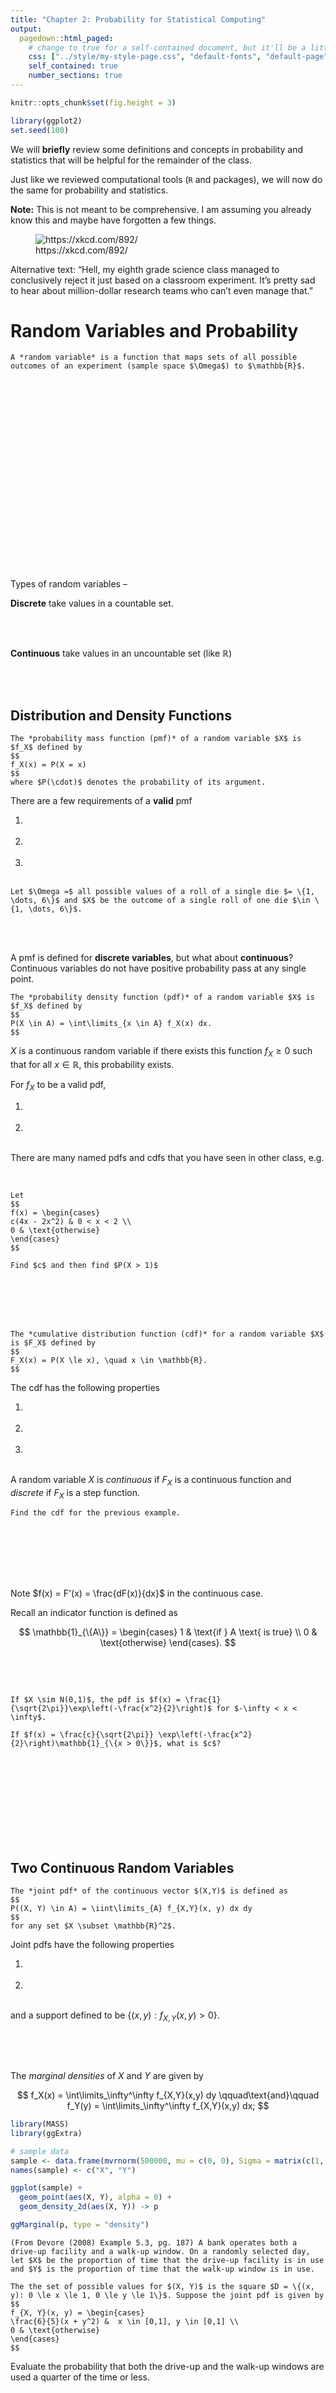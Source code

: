```yaml
---
title: "Chapter 2: Probability for Statistical Computing"
output:
  pagedown::html_paged:
    # change to true for a self-contained document, but it'll be a litte slower for Pandoc to render
    css: ["../style/my-style-page.css", "default-fonts", "default-page", "default"]
    self_contained: true
    number_sections: true
---
```


```r
knitr::opts_chunk$set(fig.height = 3)
```

```r
library(ggplot2)
set.seed(100)
```

We will **briefly** review some definitions and concepts in probability and statistics that will be helpful for the remainder of the class.

Just like we reviewed computational tools (`R` and packages), we will now do the same for probability and statistics.

**Note:** This is not meant to be comprehensive. I am assuming you already know this and maybe have forgotten a few things.


![https://xkcd.com/892/](https://imgs.xkcd.com/comics/null_hypothesis.png)

Alternative text: "Hell, my eighth grade science class managed to conclusively reject it just based on a classroom experiment. It's pretty sad to hear about million-dollar research teams who can't even manage that."

# Random Variables and Probability {data-short-title="RVs and Probability"}

```definition
A *random variable* is a function that maps sets of all possible outcomes of an experiment (sample space $\Omega$) to $\mathbb{R}$.
```

<br/>

```example

```


<br/>
<br/>
<br/>
<br/>


```example

```

<br/>
<br/>
<br/>
<br/>

```example

```

<br/>
<br/>
<br/>
<br/>

Types of random variables -- 

**Discrete** take values in a countable set.

<br/>
<br/>


**Continuous** take values in an uncountable set (like $\mathbb{R}$)

<br/>
<br/>


## Distribution and Density Functions {data-short-title="CDFs and PDFs"}

```definition
The *probability mass function (pmf)* of a random variable $X$ is $f_X$ defined by
$$
f_X(x) = P(X = x)  
$$
where $P(\cdot)$ denotes the probability of its argument.
```

There are a few requirements of a **valid** pmf

1. <br/><br/>
2. <br/><br/>
3. <br/><br/>

```example
Let $\Omega =$ all possible values of a roll of a single die $= \{1, \dots, 6\}$ and $X$ be the outcome of a single roll of one die $\in \{1, \dots, 6\}$.
```

<br />
<br />

A pmf is defined for **discrete variables**, but what about **continuous**? Continuous variables do not have positive probability pass at any single point. 

```definition
The *probability density function (pdf)* of a random variable $X$ is $f_X$ defined by
$$
P(X \in A) = \int\limits_{x \in A} f_X(x) dx.
$$
```

$X$ is a continuous random variable if there exists this function $f_X \ge 0$ such that for all $x \in \mathbb{R}$, this probability exists.

For $f_X$ to be a valid pdf,

1. <br/><br/>
2. <br/><br/>

There are many named pdfs and cdfs that you have seen in other class, e.g.

<br/>

```example
Let 
$$
f(x) = \begin{cases}
c(4x - 2x^2) & 0 < x < 2 \\
0 & \text{otherwise}  
\end{cases}
$$
  
Find $c$ and then find $P(X > 1)$
```

<br/>
<br/>
<br/>
<br/>


```definition
The *cumulative distribution function (cdf)* for a random variable $X$ is $F_X$ defined by
$$
F_X(x) = P(X \le x), \quad x \in \mathbb{R}.
$$
```

The cdf has the following properties

1. <br/><br/>
2. <br/><br/>
3. <br/><br/>

A random variable $X$ is *continuous* if $F_X$ is a continuous function and *discrete* if $F_X$ is a step function.

```example
Find the cdf for the previous example.
```

<br/>
<br/>
<br/>
<br/>
<br/>

Note $f(x) = F'(x) = \frac{dF(x)}{dx}$ in the continuous case.

Recall an indicator function is defined as

$$
\mathbb{1}_{\{A\}} = \begin{cases} 1 & \text{if } A \text{ is true} \\ 0 & \text{otherwise} \end{cases}.
$$
```example

```

<br/>
<br/>

```example
If $X \sim N(0,1)$, the pdf is $f(x) = \frac{1}{\sqrt{2\pi}}\exp\left(-\frac{x^2}{2}\right)$ for $-\infty < x < \infty$.

If $f(x) = \frac{c}{\sqrt{2\pi}} \exp\left(-\frac{x^2}{2}\right)\mathbb{1}_{\{x > 0\}}$, what is $c$?
```

<br/>
<br/>
<br/>
<br/>
<br/>
<br/>
<br/>
<br/>

## Two Continuous Random Variables {data-short-title="Two continuous RVs"}

```definition
The *joint pdf* of the continuous vector $(X,Y)$ is defined as
$$
P((X, Y) \in A) = \iint\limits_{A} f_{X,Y}(x, y) dx dy
$$
for any set $X \subset \mathbb{R}^2$.
```

Joint pdfs have the following properties

1. <br/><br/>
2. <br/><br/>

and a support defined to be $\{(x, y):f_{X,Y}(x,y) > 0\}$.

```example

```

<br/>
<br/>

The *marginal densities* of $X$ and $Y$ are given by

$$
f_X(x) = \int\limits_\infty^\infty f_{X,Y}(x,y) dy \qquad\text{and}\qquad f_Y(y) = \int\limits_\infty^\infty f_{X,Y}(x,y) dx;
$$

```r
library(MASS)
library(ggExtra)

# sample data
sample <- data.frame(mvrnorm(500000, mu = c(0, 0), Sigma = matrix(c(1, 2, 2, 10), nrow = 2)))
names(sample) <- c("X", "Y")

ggplot(sample) +
  geom_point(aes(X, Y), alpha = 0) +
  geom_density_2d(aes(X, Y)) -> p

ggMarginal(p, type = "density")

```

```example
(From Devore (2008) Example 5.3, pg. 187) A bank operates both a drive-up facility and a walk-up window. On a randomly selected day, let $X$ be the proportion of time that the drive-up facility is in use and $Y$ is the proportion of time that the walk-up window is in use. 

The the set of possible values for $(X, Y)$ is the square $D = \{(x, y): 0 \le x \le 1, 0 \le y \le 1\}$. Suppose the joint pdf is given by
$$
f_{X, Y}(x, y) = \begin{cases}
\frac{6}{5}(x + y^2) &  x \in [0,1], y \in [0,1] \\
0 & \text{otherwise}
\end{cases}
$$
```

Evaluate the probability that both the drive-up and the walk-up windows are used a quarter of the time or less.

<br/>
<br/>
<br/>
<br/>
<br/>
<br/>
<br/>

Find the marginal densities for $X$ and $Y$.

<br/>
<br/>
<br/>
<br/>
<br/>
<br/>
<br/>
<br/>

Compute the probability that the drive-up facility is used a quarter of the time or less.

<br/>
<br/>
<br/>
<br/>
<br/>

# Expected Value and Variance

```definition
The *expected value* (average or mean) of a random variable $X$ with pdf or pmf $f_X$ is defined as
$$
E[X] =
\begin{cases}
\sum\limits_{x \in \mathcal{X}} x f_X(x_i) & X \text{ is discrete} \\
\int\limits_{x \in \mathcal{X}} x f_X(x) dx & X \text{ is continuous.} \\
\end{cases}
$$
Where $\mathcal{X} = \{x: f_X(x) > 0\}$ is the support of $X$.
```

This is a weighted average of all possible values $\mathcal{X}$ by the probability distribution.

```example
Let $X \sim \text{Bernoulli}(p)$. Find $E[X]$.
```

<br/>
<br/>
<br/>
<br/>
<br/>

```example
Let $X \sim \text{Exp}(\lambda)$. Find $E[X]$.
```

<br/>
<br/>
<br/>
<br/>
<br/>

```definition
Let $g(X)$ be a function of a continuous random variable $X$ with pdf $f_X$. Then,
$$
E[g(X)] = \int_{x \in \mathcal{X}} g(x) f_X(x) dx.
$$
```

```definition
The *variance* (a measure of spread) is defined as 
\begin{align*}
Var[X] &= E\left[(X - E[X])^2\right] \\
&= E[X^2] - \left(E[X]\right)^2
\end{align*} 
```

<br/>
<br/>

```example
Let $X$ be the number of cylinders in a car engine. The following is the pmf function for the size of car engines.
```

```r
car_engines <- data.frame(x = c(4, 6, 8), f = c(.5, .3, .2))
knitr::kable(t(car_engines))
```

Find

$E[X]$

<br/>
<br/>

$Var[X]$

<br/>
<br/>
<br/>

*Covariance* measures how two random variables vary together (their linear relationship).

<br/>
<br/>
<br/>
<br/>
<br/>


```definition
The *covariance* of $X$ and $Y$ is defined by
\begin{align*}
Cov[X,Y] &= E\left[(X - E[X])(Y - E[Y])\right] \\
&= E[XY] - E[X]E[Y]
\end{align*} 
and the *correlation* of $X$ and $Y$ is defined as
$$
\rho(X, Y) = \frac{Cov[X, Y]}{\sqrt{Var[X]Var[Y]}}.  
$$  
```

Two variables $X$ and $Y$ are *uncorrelated* if $\rho(X,Y) = 0$.

# Independence and Conditional Probability

In classical probability, the *conditional probability* of an event $A$ given that event $B$ has occured is
$$
P(A|B) = \frac{P(A\cap B)}{P(B)}.
$$
```definition
Two events $A$ and $B$ are *independent* if $P(A|B) = P(A)$. The converse is also true, so
$$
A \text{ and } B \text{ are independent} \Leftrightarrow P(A | B) = P(A) \Leftrightarrow P(A \cap B) =   
$$
```

<br/>

```theorem
Let $A$ and $B$ be events. Then,
$$
P(A|B) = \frac{P(A \cap B)}{P(B)} = 
$$
```

## Random variables

The same ideas hold for random variables. If $X$ and $Y$ have joint pdf $f_{X,Y}(x,y)$, then the conditional density of $X$ given $Y = y$ is
$$
f_{X|Y = y}(x) = \frac{f_{X,Y}(x,y)}{f_{Y}(y)}.
$$

<br/><br/>

Thus, two random variables $X$ and $Y$ are independent if and only if
$$
f_{X,Y}(x,y) = f_X(x)f_Y(y).
$$
<br/><br/>

Also, if $X$ and $Y$ are independent, then
$$
f_{X|Y = y}(x) = \qquad\qquad\qquad\qquad\qquad\qquad\qquad
$$

# Properties of Expected Value and Variance

Suppose that $X$ and $Y$ are random variables, and $a$ and $b$ are constants. Then the following hold:

1. $E[aX + b] =$
<br/><br/><br/>
2. $E[X + Y] =$
<br/><br/><br/>
3. If $X$ and $Y$ are independent, then $E[XY] =$
<br/><br/><br/>
4. $Var[b] =$
<br/><br/><br/>
5. $Var[aX + b] =$
<br/><br/><br/>
6. If $X$ and $Y$ are independent, $Var[X + Y] =$
<br/><br/><br/>

# Random Samples

```definition
Random variables $\{X_1, \dots, X_n\}$ are defined as a *random sample* from $f_X$ if $X_1, \dots, X_n \stackrel{iid}{\sim}f_X$.
```

<br/>

```example

```

<br/>
<br/>
<br/>
<br/>

```theorem
If $X_1, \dots, X_n \stackrel{iid}{\sim}f_X$, then
$$
f(x_1, \dots, x_n) = \prod\limits_{i = 1}^n f_X(x_i).
$$  
```

<br/>

```example
Let $X_1, \dots, X_n$ be iid. Derive the expected value and variance of the sample mean $\overline{X}_n = \frac{1}{n}\sum\limits_{i = 1}^n X_i$.
```

# `R` Tips

From here on in the course we will be dealing with a lot of **randomness**. In other words, running our code will return a **random** result.

> But what about reproducibility??

When we generate "random" numbers in `R`, we are actually generating numbers that *look* random, but are *pseudo-random* (not really random). The vast majority of computer languages operate this way.

This means all is not lost for reproducibility!


```r
set.seed(400)
```

Before running our code, we can fix the starting point (`seed`) of the pseudorandom number generator so that we can reproduce results.

Speaking of generating numbers, we can generate numbers (also evaluate densities, distribution functions, and quantile functions) from named distributions in `R`.

```r
rnorm(100)
dnorm(x)
pnorm(x)
qnorm(y)
```






